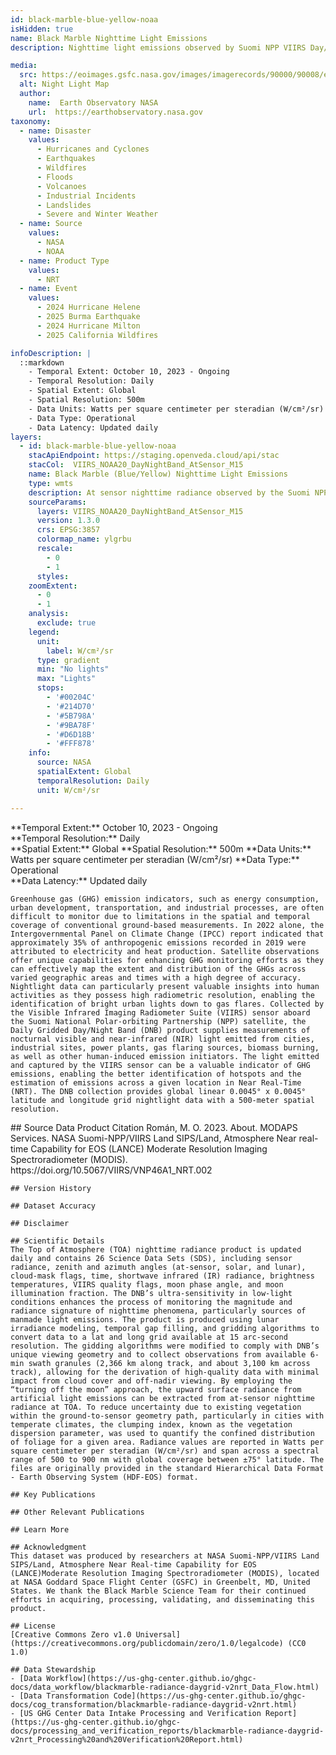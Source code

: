 ```yaml
---
id: black-marble-blue-yellow-noaa
isHidden: true
name: Black Marble Nighttime Light Emissions
description: Nighttime light emissions observed by Suomi NPP VIIRS Day/Night Band in a linear latitude-longitude projection and gridded at 500m

media:
  src: https://eoimages.gsfc.nasa.gov/images/imagerecords/90000/90008/europe_vir_2016.jpg
  alt: Night Light Map
  author:
    name:  Earth Observatory NASA
    url:  https://earthobservatory.nasa.gov
taxonomy:
  - name: Disaster
    values:
      - Hurricanes and Cyclones
      - Earthquakes
      - Wildfires
      - Floods
      - Volcanoes
      - Industrial Incidents
      - Landslides
      - Severe and Winter Weather
  - name: Source
    values:
      - NASA
      - NOAA
  - name: Product Type
    values:
      - NRT
  - name: Event
    values:
      - 2024 Hurricane Helene
      - 2025 Burma Earthquake
      - 2024 Hurricane Milton
      - 2025 California Wildfires

infoDescription: |
  ::markdown 
    - Temporal Extent: October 10, 2023 - Ongoing
    - Temporal Resolution: Daily
    - Spatial Extent: Global    
    - Spatial Resolution: 500m   
    - Data Units: Watts per square centimeter per steradian (W/cm²/sr)       
    - Data Type: Operational
    - Data Latency: Updated daily       
layers:
  - id: black-marble-blue-yellow-noaa
    stacApiEndpoint: https://staging.openveda.cloud/api/stac
    stacCol:  VIIRS_NOAA20_DayNightBand_AtSensor_M15
    name: Black Marble (Blue/Yellow) Nighttime Light Emissions
    type: wmts 
    description: At sensor nighttime radiance observed by the Suomi NPP VIIRS Day/Night band.
    sourceParams:
      layers: VIIRS_NOAA20_DayNightBand_AtSensor_M15
      version: 1.3.0
      crs: EPSG:3857
      colormap_name: ylgrbu
      rescale:
        - 0
        - 1  
      styles:
    zoomExtent:
      - 0
      - 1
    analysis:
      exclude: true
    legend:
      unit:
        label: W/cm²/sr        
      type: gradient
      min: "No lights"
      max: "Lights"
      stops:
        - '#00204C'
        - '#214D70'
        - '#5B798A'
        - '#9BA78F'
        - '#D6D18B'
        - '#FFF878'
    info:
      source: NASA
      spatialExtent: Global 
      temporalResolution: Daily
      unit: W/cm²/sr                

---
```

<Block>
  <Prose>   
    **Temporal Extent:** October 10, 2023 - Ongoing<br />
    **Temporal Resolution:** Daily<br />
    **Spatial Extent:** Global    
    **Spatial Resolution:** 500m   
    **Data Units:** Watts per square centimeter per steradian (W/cm²/sr)       
    **Data Type:** Operational<br />
    **Data Latency:** Updated daily

    Greenhouse gas (GHG) emission indicators, such as energy consumption, urban development, transportation, and industrial processes, are often difficult to monitor due to limitations in the spatial and temporal coverage of conventional ground-based measurements. In 2022 alone, the Intergovernmental Panel on Climate Change (IPCC) report indicated that approximately 35% of anthropogenic emissions recorded in 2019 were attributed to electricity and heat production. Satellite observations offer unique capabilities for enhancing GHG monitoring efforts as they can effectively map the extent and distribution of the GHGs across varied geographic areas and times with a high degree of accuracy. Nightlight data can particularly present valuable insights into human activities as they possess high radiometric resolution, enabling the identification of bright urban lights down to gas flares. Collected by the Visible Infrared Imaging Radiometer Suite (VIIRS) sensor aboard the Suomi National Polar-orbiting Partnership (NPP) satellite, the Daily Gridded Day/Night Band (DNB) product supplies measurements of nocturnal visible and near-infrared (NIR) light emitted from cities, industrial sites, power plants, gas flaring sources, biomass burning, as well as other human-induced emission initiators. The light emitted and captured by the VIIRS sensor can be a valuable indicator of GHG emissions, enabling the better identification of hotspots and the estimation of emissions across a given location in Near Real-Time (NRT). The DNB collection provides global linear 0.0045° x 0.0045° latitude and longitude grid nightlight data with a 500-meter spatial resolution. 

  </Prose>
</Block>
<Block>
  <Prose>
    ## Source Data Product Citation
    Román, M. O. 2023. About. MODAPS Services. NASA Suomi-NPP/VIIRS Land SIPS/Land, Atmosphere Near real-time Capability for EOS (LANCE) Moderate Resolution Imaging Spectroradiometer (MODIS). https://doi.org/10.5067/VIIRS/VNP46A1_NRT.002
    
    ## Version History

    ## Dataset Accuracy

    ## Disclaimer

    ## Scientific Details
    The Top of Atmosphere (TOA) nighttime radiance product is updated daily and contains 26 Science Data Sets (SDS), including sensor radiance, zenith and azimuth angles (at-sensor, solar, and lunar), cloud-mask flags, time, shortwave infrared (IR) radiance, brightness temperatures, VIIRS quality flags, moon phase angle, and moon illumination fraction. The DNB’s ultra-sensitivity in low-light conditions enhances the process of monitoring the magnitude and radiance signature of nighttime phenomena, particularly sources of manmade light emissions. The product is produced using lunar irradiance modeling, temporal gap filling, and gridding algorithms to convert data to a lat and long grid available at 15 arc-second resolution. The gidding algorithms were modified to comply with DNB’s unique viewing geometry and to collect observations from available 6-min swath granules (2,366 km along track, and about 3,100 km across track), allowing for the derivation of high-quality data with minimal impact from cloud cover and off-nadir viewing. By employing the “turning off the moon” approach, the upward surface radiance from artificial light emissions can be extracted from at-sensor nighttime radiance at TOA. To reduce uncertainty due to existing vegetation within the ground-to-sensor geometry path, particularly in cities with temperate climates, the clumping index, known as the vegetation dispersion parameter, was used to quantify the confined distribution of foliage for a given area. Radiance values are reported in Watts per square centimeter per steradian (W/cm²/sr) and span across a spectral range of 500 to 900 nm with global coverage between ±75° latitude. The files are originally provided in the standard Hierarchical Data Format - Earth Observing System (HDF-EOS) format. 

    ## Key Publications

    ## Other Relevant Publications

    ## Learn More

    ## Acknowledgment
    This dataset was produced by researchers at NASA Suomi-NPP/VIIRS Land SIPS/Land, Atmosphere Near Real-time Capability for EOS (LANCE)Moderate Resolution Imaging Spectroradiometer (MODIS), located at NASA Goddard Space Flight Center (GSFC) in Greenbelt, MD, United States. We thank the Black Marble Science Team for their continued efforts in acquiring, processing, validating, and disseminating this product.

    ## License
    [Creative Commons Zero v1.0 Universal](https://creativecommons.org/publicdomain/zero/1.0/legalcode) (CC0 1.0)

    ## Data Stewardship
    - [Data Workflow](https://us-ghg-center.github.io/ghgc-docs/data_workflow/blackmarble-radiance-daygrid-v2nrt_Data_Flow.html)
    - [Data Transformation Code](https://us-ghg-center.github.io/ghgc-docs/cog_transformation/blackmarble-radiance-daygrid-v2nrt.html)
    - [US GHG Center Data Intake Processing and Verification Report](https://us-ghg-center.github.io/ghgc-docs/processing_and_verification_reports/blackmarble-radiance-daygrid-v2nrt_Processing%20and%20Verification%20Report.html)

  </Prose>
</Block>
